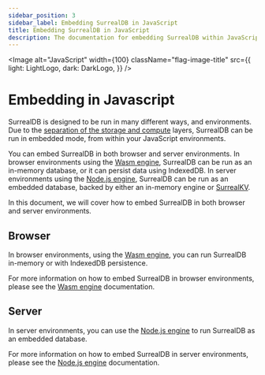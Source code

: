 ```yaml
---
sidebar_position: 3
sidebar_label: Embedding SurrealDB in JavaScript
title: Embedding SurrealDB in JavaScript
description: The documentation for embedding SurrealDB within JavaScript has not yet been released.
---
```



<Image
    alt="JavaScript"
    width={100}
    className="flag-image-title"
    src={{
        light: LightLogo,
        dark: DarkLogo,
    }}
/>

# Embedding in Javascript

SurrealDB is designed to be run in many different ways, and environments. Due to the [separation of the storage and compute](/docs/surrealdb/introduction/architecture) layers, SurrealDB can be run in embedded mode, from within your JavaScript environments. 

You can embed SurrealDB in both browser and server environments. In browser environments using the [Wasm engine](/docs/sdk/javascript/engines/wasm), SurrealDB can be run as an in-memory database, or it can persist data using IndexedDB. In server environments using the [Node.js engine](/docs/sdk/javascript/engines/nodejs), SurrealDB can be run as an embedded database, backed by either an in-memory engine or [SurrealKV](/docs/surrealdb/cli/start#surrealkv-beta).

In this document, we will cover how to embed SurrealDB in both browser and server environments.

## Browser
In browser environments, using the [Wasm engine](/docs/sdk/javascript/engines/wasm), you can run SurrealDB in-memory or with IndexedDB persistence.

For more information on how to embed SurrealDB in browser environments, please see the [Wasm engine](/docs/sdk/javascript/engines/wasm) documentation.

## Server

In server environments, you can use the [Node.js engine](/docs/sdk/javascript/engines/nodejs) to run SurrealDB as an embedded database. 

For more information on how to embed SurrealDB in server environments, please see the [Node.js engine](/docs/sdk/javascript/engines/nodejs) documentation.